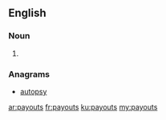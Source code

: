 ==English==

===Noun===
{{head|en}}

# {{plural of|payout}}

===Anagrams===
* [[autopsy#English|autopsy]]

[[ar:payouts]]
[[fr:payouts]]
[[ku:payouts]]
[[my:payouts]]